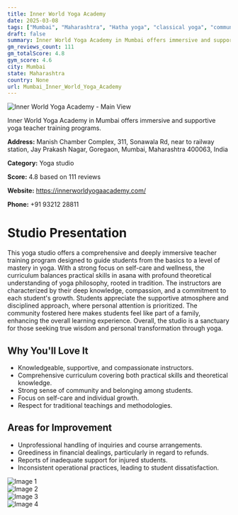 ```yaml
---
title: Inner World Yoga Academy
date: 2025-03-08
tags: ["Mumbai", "Maharashtra", "Hatha yoga", "classical yoga", "community", "supportive", "Mumbai"]  
draft: false
summary: Inner World Yoga Academy in Mumbai offers immersive and supportive yoga teacher training programs.
gm_reviews_count: 111
gm_totalScore: 4.8
gym_score: 4.6
city: Mumbai
state: Maharashtra
country: None
url: Mumbai_Inner_World_Yoga_Academy
---
```


<div className="aspect-[16/9] relative my-8">
  <img 
    src="https://lh5.googleusercontent.com/p/AF1QipOLomeouACiujUEiU7gbzdYQjfGolwqsZAiL5Nn=w1920-h1080-k-no"
    alt="Inner World Yoga Academy - Main View"
    className="object-cover absolute inset-0 w-full h-full rounded-lg"
  />
</div>

Inner World Yoga Academy in Mumbai offers immersive and supportive yoga teacher training programs.

**Address:** Manish Chamber Complex, 311, Sonawala Rd, near to railway station, Jay Prakash Nagar, Goregaon, Mumbai, Maharashtra 400063, India

**Category:** Yoga studio

**Score:** 4.8 based on 111 reviews

**Website:** https://innerworldyogaacademy.com/

**Phone:** +91 93212 28811

# Studio Presentation

This yoga studio offers a comprehensive and deeply immersive teacher training program designed to guide students from the basics to a level of mastery in yoga. With a strong focus on self-care and wellness, the curriculum balances practical skills in asana with profound theoretical understanding of yoga philosophy, rooted in tradition. The instructors are characterized by their deep knowledge, compassion, and a commitment to each student's growth. Students appreciate the supportive atmosphere and disciplined approach, where personal attention is prioritized. The community fostered here makes students feel like part of a family, enhancing the overall learning experience. Overall, the studio is a sanctuary for those seeking true wisdom and personal transformation through yoga.

## Why You'll Love It

- Knowledgeable, supportive, and compassionate instructors.
- Comprehensive curriculum covering both practical skills and theoretical knowledge.
- Strong sense of community and belonging among students.
- Focus on self-care and individual growth.
- Respect for traditional teachings and methodologies.

## Areas for Improvement

- Unprofessional handling of inquiries and course arrangements.
- Greediness in financial dealings, particularly in regard to refunds.
- Reports of inadequate support for injured students.
- Inconsistent operational practices, leading to student dissatisfaction.

<div className="grid grid-cols-1 xl:grid-cols-2 gap-4 my-8">
<div className="aspect-[4/3] relative"><img src="https://lh3.googleusercontent.com/p/AF1QipPOEJMVhVjW9Eq9olKTwO3ADP9bQpp4anQD0WW6=w1920-h1080-k-no" alt="Image 1" className="object-cover absolute inset-0 w-full h-full rounded-lg" /></div>
<div className="aspect-[4/3] relative"><img src="https://lh5.googleusercontent.com/p/AF1QipOO7a7efWhhwnzYxUXAqKSwjQnEmXMTbz4heQl1=w1920-h1080-k-no" alt="Image 2" className="object-cover absolute inset-0 w-full h-full rounded-lg" /></div>
<div className="aspect-[4/3] relative"><img src="https://lh5.googleusercontent.com/p/AF1QipMp8O00lwF5xcM0SoVp7n_ZidK6wNNEORWDY_FJ=w1920-h1080-k-no" alt="Image 3" className="object-cover absolute inset-0 w-full h-full rounded-lg" /></div>
<div className="aspect-[4/3] relative"><img src="https://lh5.googleusercontent.com/p/AF1QipOwX3psZ1cU2BHGu-jxBFE_sdY_svY3KYlHAh5p=w1920-h1080-k-no" alt="Image 4" className="object-cover absolute inset-0 w-full h-full rounded-lg" /></div>
</div>